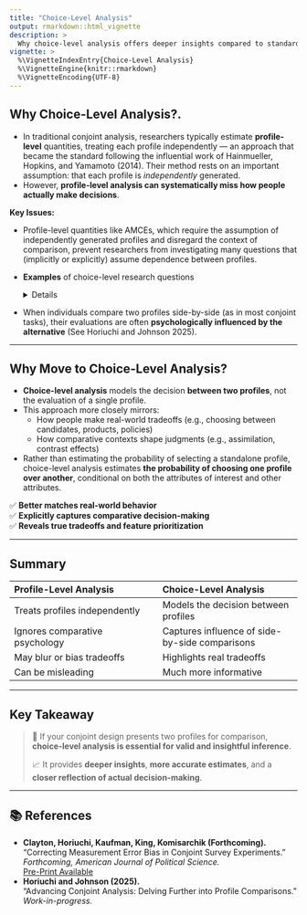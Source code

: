 ```yaml
---
title: "Choice-Level Analysis"
output: rmarkdown::html_vignette
description: >
  Why choice-level analysis offers deeper insights compared to standard profile-level analysis.
vignette: >
  %\VignetteIndexEntry{Choice-Level Analysis}
  %\VignetteEngine{knitr::rmarkdown}
  %\VignetteEncoding{UTF-8}
---
```


## **Why Choice-Level Analysis?**.  

- In traditional conjoint analysis, researchers typically estimate **profile-level** quantities, treating each profile independently — an approach that became the standard following the influential work of Hainmueller, Hopkins, and Yamamoto (2014). Their method rests on an important assumption: that each profile is *independently* generated.  
- However, **profile-level analysis can systematically miss how people actually make decisions**. 

**Key Issues:**

- Profile-level quantities like AMCEs, which require the assumption of independently generated profiles and disregard the context of comparison, prevent researchers from investigating many questions that (implicitly or explicitly) assume dependence between profiles.

- **Examples** of choice-level research questions
<details>

  - Do voters choose a **white** candidate over a **non-white** candidate?  
    - The levels (white vs. Asian, Black, Hispanic) always differ between profiles. 
  - Do **Asian Democrat respondents** prefer an **Asian Republican** over a **white Democrat**?  
    - The two profiles are specifically designed based on multiple attributes.  
  - Do voters care about candidate electability?  
    - The sum of the two percentages should be 100.
  - Do voters prefer a **status quo** option over a **policy proposal**?
    - One profile is always fixed, while another varies across tasks.
  - How much do voters prefer **extreme left-leaning** or **extreme right-leaning** policies?
    - The left-leaning (right-leaning) candidate’s policies (attributes) should always be positioned consistently on the left (right).

</details>

- When individuals compare two profiles side-by-side (as in most conjoint tasks), their evaluations are often **psychologically influenced by the alternative** (See Horiuchi and Johnson 2025).

---

## **Why Move to Choice-Level Analysis?**

- **Choice-level analysis** models the decision **between two profiles**, not the evaluation of a single profile.
- This approach more closely mirrors:
  - How people make real-world tradeoffs (e.g., choosing between candidates, products, policies)
  - How comparative contexts shape judgments (e.g., assimilation, contrast effects)
- Rather than estimating the probability of selecting a standalone profile, choice-level analysis estimates **the probability of choosing one profile over another**, conditional on both the attributes of interest and other attributes.

✅ **Better matches real-world behavior**  
✅ **Explicitly captures comparative decision-making**  
✅ **Reveals true tradeoffs and feature prioritization**

---

## **Summary**

| Profile-Level Analysis | Choice-Level Analysis |
|:-----------------------|:----------------------|
| Treats profiles independently | Models the decision between profiles |
| Ignores comparative psychology | Captures influence of side-by-side comparisons |
| May blur or bias tradeoffs | Highlights real tradeoffs |
| Can be misleading | Much more informative |

---

## **Key Takeaway**

> 🔎 If your conjoint design presents two profiles for comparison, **choice-level analysis is essential for valid and insightful inference**.  
> 
> 📈 It provides **deeper insights**, **more accurate estimates**, and a **closer reflection of actual decision-making**.

---

## 📚 **References**

- **Clayton, Horiuchi, Kaufman, King, Komisarchik (Forthcoming).**  
  "Correcting Measurement Error Bias in Conjoint Survey Experiments."  
  _Forthcoming, American Journal of Political Science._  
  [Pre-Print Available](https://gking.harvard.edu/conjointE)
- **Horiuchi and Johnson (2025).**  
  "Advancing Conjoint Analysis: Delving Further into Profile Comparisons."  
  _Work-in-progress._  




